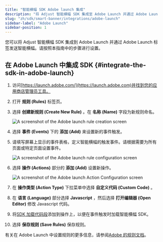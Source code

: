 ```yaml
---
title: "智能横幅 SDK Adobe launch 集成"
description: "将 Adjust 智能横幅 SDK 集成至 Adobe Launch 并通过 Adobe Launch 标签发送智能横幅。"
slug: "zh/sdk/smart-banner/integrations/adobe-launch"
sidebar-label: "Adobe Launch"
sidebar-position: 1
---
```


您可以将 Adjust 智能横幅 SDK 集成到 Adobe Launch 并通过 Adobe Launch 标签发送智能横幅。请按照本指南中的步骤进行设置。

## 在 Adobe Launch 中集成 SDK {#integrate-the-sdk-in-adobe-launch}

1. 访问[https://launch.adobe.com/](https://launch.adobe.com)并找到您的应用商店管理员工具。

2. 打开 **规则 \(Rules\)** 标签页。

3. 选择 **创建新规则 \(Create New Rule\)** 。在 **名称 \(Name\)** 字段为新规则命名。

   ![A screenshot of the Adobe launch rule creation screen](@images/smart-banner-sdk/adobe-launch/1-create-rule.png)

4. 选择 **事件 \(Events\)** 下的 **添加 \(Add\)** 来设置新的事件触发。

5. 请填写屏幕上显示的事件表格，定义智能横幅的触发事件。请根据需要为所有页面或特定页面设置事件。

   ![A screenshot of the Adobe launch rule configuration screen](@images/smart-banner-sdk/adobe-launch/2-trigger-event.png)

6. 选择 **操作 \(Actions\)** 部分的 **添加 \(Add\)** 设置新操作。

   ![A screenshot of the Adobe launch Action Configuration screen](@images/smart-banner-sdk/adobe-launch/3-action-setup.png)

7. 在 **操作类型 \(Action Type\)** 下拉菜单中选择 **自定义代码 \(Custom Code\)** 。

8. 在 **语言 \(Language\)** 部分选择 **Javascript** ，然后选择 **打开编辑器 \(Open Editor\)** 修改 Javascript 代码。

9. 将[SDK 加载代码段](/zh/sdk/smart-banner#using-a-cdn)添加到操作上，以便在事件触发时加载智能横幅 SDK。

10.   选择 **保存规则 \(Save Rules\)** 保存规则。

有关在 Adobe Launch 中设置规则的更多信息，请参阅[Adobe 的规则文档](https://experienceleague.adobe.com/docs/experience-platform/tags/ui/rules.html)。
